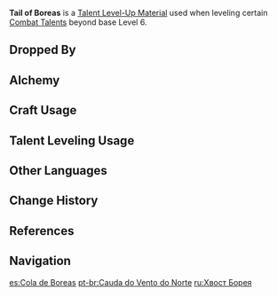 {{Item Infobox
|id           = 113006
|type         = Talent Level-Up Materials
|invCategory  = Character Development Items
|image        = Item_Tail of Boreas.png
|group        = Lupus Boreas Materials
|group2       = Weekly Boss Drops
|rarity       = 5
|description  = A handful of tail scales from the Great Wolf King of the North. Even without its physical body and beyond death, [[Andrius]] still possesses extraordinary powers. It took a form comprised of ice and wind to embrace a new challenge, but even such form could not house all of its power. The ice scales that fell during the battle still retain some of its spiritual energy.
|source1      = Lv. 70 [[Wolf of the North Challenge]] Reward
}}
'''Tail of Boreas''' is a [[Talent Level-Up Material]] used when leveling certain [[Combat Talents]] beyond base Level 6.

==Dropped By==
{{Dropped By|level=70}}

==Alchemy==
{{Recipe
|type = Converting
|Ring of Boreas = 1
|Dream Solvent = 1
|sort = Ring of Boreas,Dream Solvent
}}
{{Recipe
|type = Converting
|Spirit Locket of Boreas = 1
|Dream Solvent = 1
|sort = Spirit Locket of Boreas,Dream Solvent
}}

==Craft Usage==
{{Craft Usage}}

==Talent Leveling Usage==
{{Talent Leveling Usage}}

==Other Languages==
{{Other Languages
|en      = Tail of Boreas
|zhs     = 北风之尾
|zhs_rm  = Běifēng zhī Wěi
|zht     = 北風之尾
|zht_rm  = Běifēng zhī Wěi
|zh_tl   = Tail of the North Wind
|ja      = 北風のしっぽ
|ja_rm   = Hokufuu no Shippo<ref>{{Ref/VO|Traveler|ゴローについて…|ja|note=About Gorou}}</ref>
|ja_tl   = Tail of the North Wind
|ko      = {{tt|북풍|北風}}의 꼬리
|ko_rm   = Bukpung-ui Kkori
|ko_tl   = Tail of North Wind
|es      = Cola de Boreas
|es_tl   = Tail of Boreas
|fr      = Queue de Borée
|fr_tl   = Tail of Boreas
|ru      = Хвост Борея
|ru_tl   = Tail of Boreas
|th      = Tail of Boreas
|vi      = Lông Vũ {{tt|Bắc Phong|北風}}
|vi_tl   = 
|de      = Schwanz des Nordwinds
|de_tl   = Tail of the Northern Wind
|id      = Tail of Boreas
|pt      = Cauda do Vento do Norte
|pt_tl   = Tail of the Wind of the North
}}

==Change History==
{{Change History|1.0}}

==References==
{{Reflist}}

==Navigation==
{{Development Item Navbox|type=Character Talent Materials}}

[[es:Cola de Boreas]]
[[pt-br:Cauda do Vento do Norte]]
[[ru:Хвост Борея]]